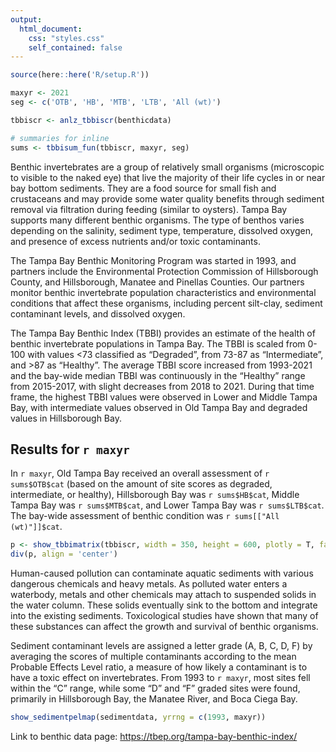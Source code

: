 ```yaml
---
output:
  html_document:
    css: "styles.css"
    self_contained: false
---
```


```r
source(here::here('R/setup.R'))

maxyr <- 2021
seg <- c('OTB', 'HB', 'MTB', 'LTB', 'All (wt)')

tbbiscr <- anlz_tbbiscr(benthicdata)

# summaries for inline
sums <- tbbisum_fun(tbbiscr, maxyr, seg)
```

Benthic invertebrates are a group of relatively small organisms (microscopic to visible to the naked eye) that live the majority of their life cycles in or near bay bottom sediments. They are a food source for small fish and crustaceans and may provide some water quality benefits through sediment removal via filtration during feeding (similar to oysters). Tampa Bay supports many different benthic organisms. The type of benthos varies depending on the salinity, sediment type, temperature, dissolved oxygen, and presence of excess nutrients and/or toxic contaminants. 

The Tampa Bay Benthic Monitoring Program was started in 1993, and partners include the Environmental Protection Commission of Hillsborough County, and Hillsborough, Manatee and Pinellas Counties. Our partners monitor benthic invertebrate population characteristics and environmental conditions that affect these organisms, including percent silt-clay, sediment contaminant levels, and dissolved oxygen.

The Tampa Bay Benthic Index (TBBI) provides an estimate of the health of benthic invertebrate populations in Tampa Bay. The TBBI is scaled from 0-100 with values <73 classified as "Degraded", from 73-87 as "Intermediate", and >87 as "Healthy".  The average TBBI score increased from 1993-2021 and the bay-wide median TBBI was continuously in the "Healthy" range from 2015-2017, with slight decreases from 2018 to 2021. During that time frame, the highest TBBI values were observed in Lower and Middle Tampa Bay, with intermediate values observed in Old Tampa Bay and degraded values in Hillsborough Bay.

## Results for `r maxyr`

In `r maxyr`, Old Tampa Bay received an overall assessment of `r sums$OTB$cat` (based on the amount of site scores as degraded, intermediate, or healthy), Hillsborough Bay was `r sums$HB$cat`, Middle Tampa Bay was `r sums$MTB$cat`, and Lower Tampa Bay was `r sums$LTB$cat`.  The bay-wide assessment of benthic condition was `r sums[["All (wt)"]]$cat`.

```r
p <- show_tbbimatrix(tbbiscr, width = 350, height = 600, plotly = T, family = fml, bay_segment = seg)
div(p, align = 'center')
```

Human-caused pollution can contaminate aquatic sediments with various dangerous chemicals and heavy metals. As polluted water enters a waterbody, metals and other chemicals may attach to suspended solids in the water column. These solids eventually sink to the bottom and integrate into the existing sediments. Toxicological studies have shown that many of these substances can affect the growth and survival of benthic organisms.

Sediment contaminant levels are assigned a letter grade (A, B, C, D, F) by averaging the scores of multiple contaminants according to the mean Probable Effects Level ratio, a measure of how likely a contaminant is to have a toxic effect on invertebrates. From 1993 to `r maxyr`, most sites fell within the "C" range, while some "D" and "F" graded sites were found, primarily in Hillsborough Bay, the Manatee River, and Boca Ciega Bay. 

```r
show_sedimentpelmap(sedimentdata, yrrng = c(1993, maxyr))
```

Link to benthic data page: [https://tbep.org/tampa-bay-benthic-index/](https://tbep.org/tampa-bay-benthic-index/){target="_parent"}

<script type="text/javascript" src="js/iframeResizer.contentWindow.min.js"></script>